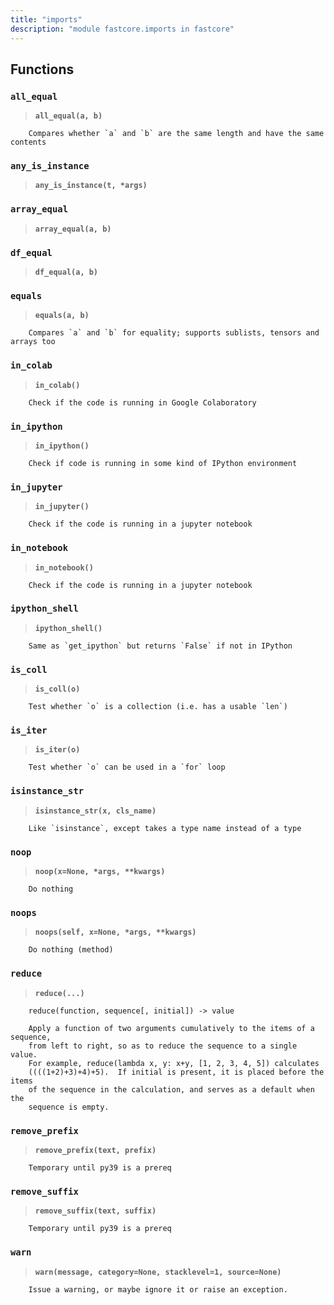 ```yaml
---
title: "imports"
description: "module fastcore.imports in fastcore"
---
```


## Functions

    
### `all_equal`
    


```{=html}
<blockquote><strong><code>all_equal(a, b)</code></strong></blockquote>
```


    
        Compares whether `a` and `b` are the same length and have the same contents
    
### `any_is_instance`
    


```{=html}
<blockquote><strong><code>any_is_instance(t, *args)</code></strong></blockquote>
```


    
    
### `array_equal`
    


```{=html}
<blockquote><strong><code>array_equal(a, b)</code></strong></blockquote>
```


    
    
### `df_equal`
    


```{=html}
<blockquote><strong><code>df_equal(a, b)</code></strong></blockquote>
```


    
    
### `equals`
    


```{=html}
<blockquote><strong><code>equals(a, b)</code></strong></blockquote>
```


    
        Compares `a` and `b` for equality; supports sublists, tensors and arrays too
    
### `in_colab`
    


```{=html}
<blockquote><strong><code>in_colab()</code></strong></blockquote>
```


    
        Check if the code is running in Google Colaboratory
    
### `in_ipython`
    


```{=html}
<blockquote><strong><code>in_ipython()</code></strong></blockquote>
```


    
        Check if code is running in some kind of IPython environment
    
### `in_jupyter`
    


```{=html}
<blockquote><strong><code>in_jupyter()</code></strong></blockquote>
```


    
        Check if the code is running in a jupyter notebook
    
### `in_notebook`
    


```{=html}
<blockquote><strong><code>in_notebook()</code></strong></blockquote>
```


    
        Check if the code is running in a jupyter notebook
    
### `ipython_shell`
    


```{=html}
<blockquote><strong><code>ipython_shell()</code></strong></blockquote>
```


    
        Same as `get_ipython` but returns `False` if not in IPython
    
### `is_coll`
    


```{=html}
<blockquote><strong><code>is_coll(o)</code></strong></blockquote>
```


    
        Test whether `o` is a collection (i.e. has a usable `len`)
    
### `is_iter`
    


```{=html}
<blockquote><strong><code>is_iter(o)</code></strong></blockquote>
```


    
        Test whether `o` can be used in a `for` loop
    
### `isinstance_str`
    


```{=html}
<blockquote><strong><code>isinstance_str(x, cls_name)</code></strong></blockquote>
```


    
        Like `isinstance`, except takes a type name instead of a type
    
### `noop`
    


```{=html}
<blockquote><strong><code>noop(x=None, *args, **kwargs)</code></strong></blockquote>
```


    
        Do nothing
    
### `noops`
    


```{=html}
<blockquote><strong><code>noops(self, x=None, *args, **kwargs)</code></strong></blockquote>
```


    
        Do nothing (method)
    
### `reduce`
    


```{=html}
<blockquote><strong><code>reduce(...)</code></strong></blockquote>
```


    
        reduce(function, sequence[, initial]) -> value
        
        Apply a function of two arguments cumulatively to the items of a sequence,
        from left to right, so as to reduce the sequence to a single value.
        For example, reduce(lambda x, y: x+y, [1, 2, 3, 4, 5]) calculates
        ((((1+2)+3)+4)+5).  If initial is present, it is placed before the items
        of the sequence in the calculation, and serves as a default when the
        sequence is empty.
    
### `remove_prefix`
    


```{=html}
<blockquote><strong><code>remove_prefix(text, prefix)</code></strong></blockquote>
```


    
        Temporary until py39 is a prereq
    
### `remove_suffix`
    


```{=html}
<blockquote><strong><code>remove_suffix(text, suffix)</code></strong></blockquote>
```


    
        Temporary until py39 is a prereq
    
### `warn`
    


```{=html}
<blockquote><strong><code>warn(message, category=None, stacklevel=1, source=None)</code></strong></blockquote>
```


    
        Issue a warning, or maybe ignore it or raise an exception.

